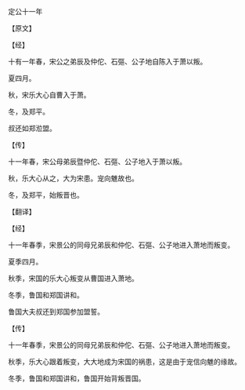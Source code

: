 

定公十一年

【原文】

【经】

十有一年春，宋公之弟辰及仲佗、石彄、公子地自陈入于萧以叛。

夏四月。

秋，宋乐大心自曹入于萧。

冬，及郑平。

叔还如郑涖盟。

【传】

十一年春，宋公母弟辰暨仲佗、石彄、公子地入于萧以叛。

秋，乐大心从之，大为宋患。宠向魋故也。

冬，及郑平，始叛晋也。

【翻译】

【经】

十一年春季，宋景公的同母兄弟辰和仲佗、石彄、公子地进入萧地而叛变。

夏季四月。

秋季，宋国的乐大心叛变从曹国进入萧地。

冬季，鲁国和郑国讲和。

鲁国大夫叔还到郑国参加盟誓。

【传】

十一年春季，宋景公的同母兄弟辰和仲佗、石彄、公子地进入萧地而叛变。

秋季，乐大心跟着叛变，大大地成为宋国的祸患，这是由于宠信向魋的缘故。

冬季，鲁国和郑国讲和，鲁国开始背叛晋国。

